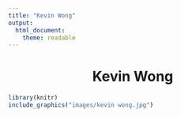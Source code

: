 ```yaml
---
title: "Kevin Wong"
output:
  html_document:
    theme: readable
---
```


<center><h1>Kevin Wong</h1></center>

```r
library(knitr)
include_graphics("images/kevin wong.jpg")
```

